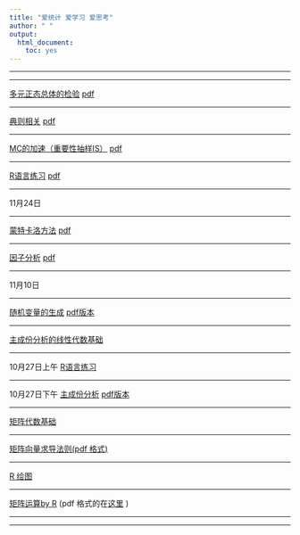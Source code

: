 ```yaml
---
title: "爱统计 爱学习 爱思考"
author: " "
output: 
  html_document: 
    toc: yes
---
```

-----------------

*******************



[多元正态总体的检验](doc/mean.html)   [pdf](doc/mean.pdf)


--------------

[典则相关](doc/canno.html)        [pdf](doc/canno.pdf)

----------

[MC的加速（重要性抽样IS）](doc/mc_is.html)   [pdf](doc/mc_is.pdf)

---------

[R语言练习](doc/R_exer2.html)      [pdf](doc/R_exer2.pdf)

*******************

11月24日

------------------

[蒙特卡洛方法](doc/mc.html)     [pdf](doc/mc.pdf)

------------------

[因子分析](doc/factor.html)      [pdf](doc/factor.pdf)


*******************



11月10日

------------------

[随机变量的生成](doc/sim1.html)     [pdf版本](doc/sim1_pdf.pdf)

------------------

[主成份分析的线性代数基础](doc/slide_pcr.pdf)

*******************

10月27日上午 [R语言练习](doc/1.html)  

-----

10月27日下午 [主成份分析](doc/multi_1_pca_.html)   [pdf版本](doc/multi_1_pca_pdf.pdf)

-----

[矩阵代数基础](doc/algbra.html)

-----


[矩阵向量求导法则(pdf 格式)](doc/matrix_de.pdf)

-----

[R 绘图](doc/rgraph.html)

-----

[矩阵运算by R](doc/matrix.html) (pdf 格式的在[这里](doc/matrix.pdf) )

-----



-----









